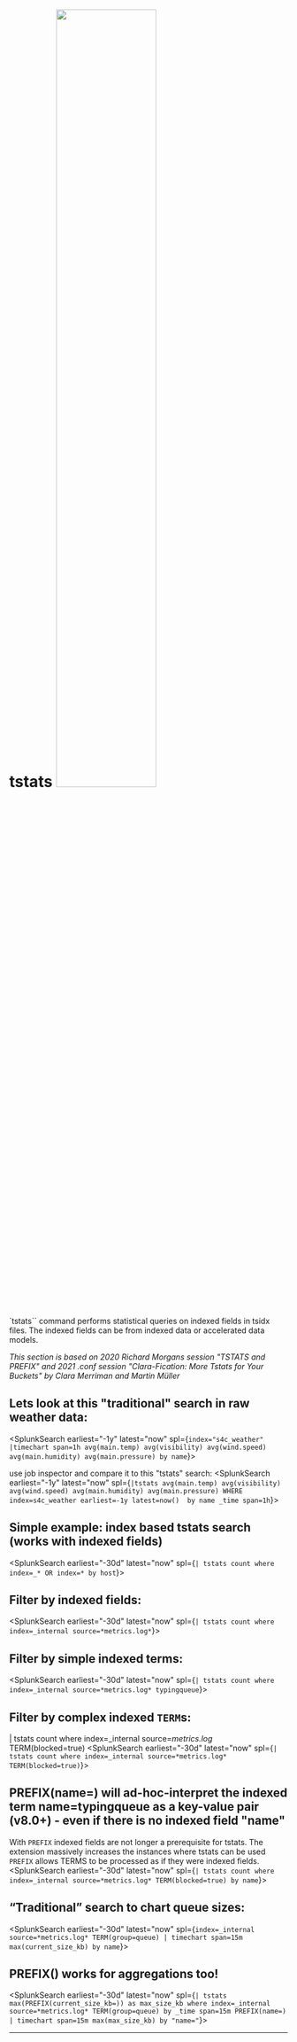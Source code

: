 

# tstats  <img src="/static/app/splunk4champions2/images/fast_search.jpg" width="60%" />

`tstats`` command  performs statistical queries on indexed fields in tsidx files. 
The indexed fields can be from indexed data or accelerated data models.

*This section is based on 2020 Richard Morgans session "TSTATS and PREFIX" and 2021 .conf session "Clara-Fication: More Tstats for Your Buckets" by Clara Merriman and Martin Müller*

## Lets look at this "traditional" search in raw weather data: 
<SplunkSearch earliest="-1y" latest="now" spl={`index="s4c_weather" |timechart span=1h avg(main.temp) avg(visibility) avg(wind.speed) avg(main.humidity) avg(main.pressure) by name`}></SplunkSearch>

use job inspector and compare it to this "tstats" search: 
<SplunkSearch earliest="-1y" latest="now" spl={`|tstats avg(main.temp) avg(visibility) avg(wind.speed) avg(main.humidity) avg(main.pressure) WHERE index=s4c_weather earliest=-1y latest=now()  by name _time span=1h`}></SplunkSearch>


## Simple example: index based tstats search (works with indexed fields)
<SplunkSearch earliest="-30d" latest="now" spl={`| tstats count where index=_* OR index=* by host`}>
</SplunkSearch>

## Filter by indexed fields: 
<SplunkSearch earliest="-30d" latest="now" spl={`| tstats count where index=_internal source=*metrics.log*`}>
</SplunkSearch>

## Filter by simple indexed terms: 
<SplunkSearch earliest="-30d" latest="now" spl={`| tstats count where index=_internal source=*metrics.log* typingqueue`}>
</SplunkSearch>

## Filter by complex indexed `TERM`s: 
| tstats count where index=_internal source=*metrics.log* TERM(blocked=true)
<SplunkSearch earliest="-30d" latest="now" spl={`| tstats count where index=_internal source=*metrics.log* TERM(blocked=true)`}>
</SplunkSearch>

## PREFIX(name=) will ad-hoc-interpret the indexed term name=typingqueue as a key-value pair (v8.0+) - even if there is no indexed field "name"
With `PREFIX` indexed fields are not longer a prerequisite for tstats. The extension massively increases the instances where tstats can be used
`PREFIX` allows TERMS to be processed as if they were indexed fields.
<SplunkSearch earliest="-30d" latest="now" spl={`| tstats count where index=_internal source=*metrics.log* TERM(blocked=true) by name`}>
</SplunkSearch>

## “Traditional” search to chart queue sizes:
<SplunkSearch earliest="-30d" latest="now" spl={`index=_internal source=*metrics.log* TERM(group=queue) | timechart span=15m max(current_size_kb) by name`}>
</SplunkSearch>

## PREFIX() works for aggregations too!
<SplunkSearch earliest="-30d" latest="now" spl={`| tstats max(PREFIX(current_size_kb=)) as max_size_kb where index=_internal source=*metrics.log* TERM(group=queue) by _time span=15m PREFIX(name=) | timechart span=15m max(max_size_kb) by "name="`}>
</SplunkSearch>
____